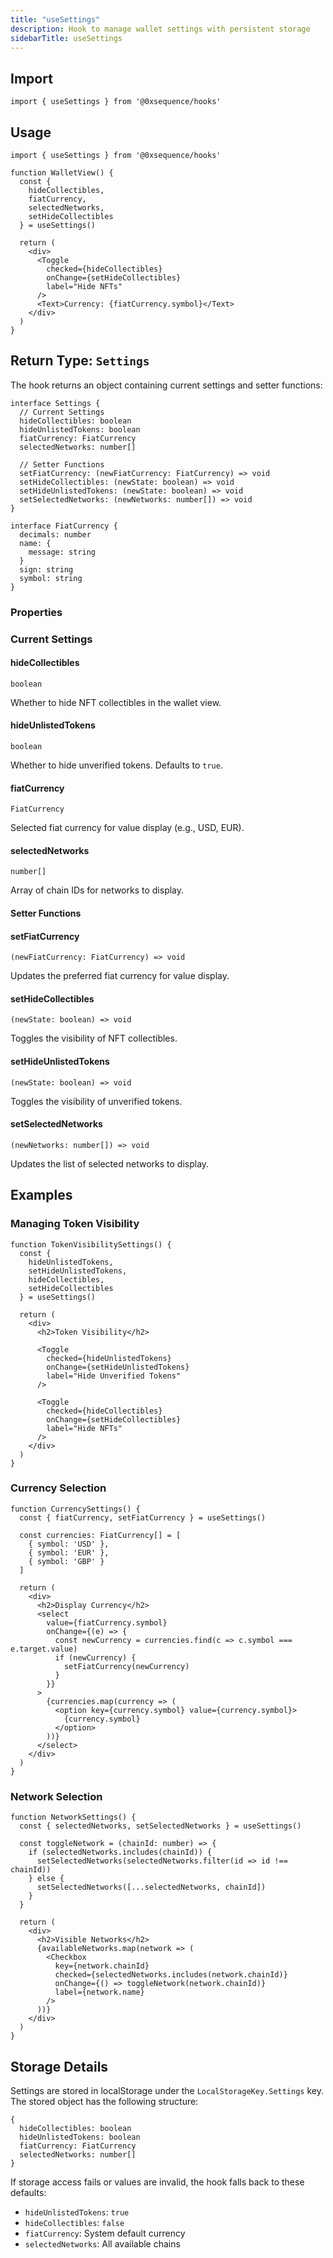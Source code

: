 ```yaml
---
title: "useSettings"
description: Hook to manage wallet settings with persistent storage
sidebarTitle: useSettings
---
```


## Import

```tsx
import { useSettings } from '@0xsequence/hooks'
```

## Usage

```tsx
import { useSettings } from '@0xsequence/hooks'

function WalletView() {
  const {
    hideCollectibles,
    fiatCurrency,
    selectedNetworks,
    setHideCollectibles
  } = useSettings()

  return (
    <div>
      <Toggle
        checked={hideCollectibles}
        onChange={setHideCollectibles}
        label="Hide NFTs"
      />
      <Text>Currency: {fiatCurrency.symbol}</Text>
    </div>
  )
}
```

## Return Type: `Settings`

The hook returns an object containing current settings and setter functions:

```tsx
interface Settings {
  // Current Settings
  hideCollectibles: boolean
  hideUnlistedTokens: boolean
  fiatCurrency: FiatCurrency
  selectedNetworks: number[]
  
  // Setter Functions
  setFiatCurrency: (newFiatCurrency: FiatCurrency) => void
  setHideCollectibles: (newState: boolean) => void
  setHideUnlistedTokens: (newState: boolean) => void
  setSelectedNetworks: (newNetworks: number[]) => void
}

interface FiatCurrency {
  decimals: number
  name: {
    message: string
  }
  sign: string
  symbol: string
}
```

### Properties

### Current Settings

#### hideCollectibles
`boolean`

Whether to hide NFT collectibles in the wallet view.

#### hideUnlistedTokens
`boolean`

Whether to hide unverified tokens. Defaults to `true`.

#### fiatCurrency
`FiatCurrency`

Selected fiat currency for value display (e.g., USD, EUR).

#### selectedNetworks
`number[]`

Array of chain IDs for networks to display.

#### Setter Functions

#### setFiatCurrency
`(newFiatCurrency: FiatCurrency) => void`

Updates the preferred fiat currency for value display.

#### setHideCollectibles
`(newState: boolean) => void`

Toggles the visibility of NFT collectibles.

#### setHideUnlistedTokens
`(newState: boolean) => void`

Toggles the visibility of unverified tokens.

#### setSelectedNetworks
`(newNetworks: number[]) => void`

Updates the list of selected networks to display.

## Examples

### Managing Token Visibility

```tsx
function TokenVisibilitySettings() {
  const { 
    hideUnlistedTokens, 
    setHideUnlistedTokens,
    hideCollectibles,
    setHideCollectibles
  } = useSettings()

  return (
    <div>
      <h2>Token Visibility</h2>
      
      <Toggle
        checked={hideUnlistedTokens}
        onChange={setHideUnlistedTokens}
        label="Hide Unverified Tokens"
      />
      
      <Toggle
        checked={hideCollectibles}
        onChange={setHideCollectibles}
        label="Hide NFTs"
      />
    </div>
  )
}
```

### Currency Selection

```tsx
function CurrencySettings() {
  const { fiatCurrency, setFiatCurrency } = useSettings()

  const currencies: FiatCurrency[] = [
    { symbol: 'USD' },
    { symbol: 'EUR' },
    { symbol: 'GBP' }
  ]

  return (
    <div>
      <h2>Display Currency</h2>
      <select
        value={fiatCurrency.symbol}
        onChange={(e) => {
          const newCurrency = currencies.find(c => c.symbol === e.target.value)
          if (newCurrency) {
            setFiatCurrency(newCurrency)
          }
        }}
      >
        {currencies.map(currency => (
          <option key={currency.symbol} value={currency.symbol}>
            {currency.symbol}
          </option>
        ))}
      </select>
    </div>
  )
}
```

### Network Selection

```tsx
function NetworkSettings() {
  const { selectedNetworks, setSelectedNetworks } = useSettings()

  const toggleNetwork = (chainId: number) => {
    if (selectedNetworks.includes(chainId)) {
      setSelectedNetworks(selectedNetworks.filter(id => id !== chainId))
    } else {
      setSelectedNetworks([...selectedNetworks, chainId])
    }
  }

  return (
    <div>
      <h2>Visible Networks</h2>
      {availableNetworks.map(network => (
        <Checkbox
          key={network.chainId}
          checked={selectedNetworks.includes(network.chainId)}
          onChange={() => toggleNetwork(network.chainId)}
          label={network.name}
        />
      ))}
    </div>
  )
}
```

## Storage Details

Settings are stored in localStorage under the `LocalStorageKey.Settings` key. The stored object has the following structure:

```tsx
{
  hideCollectibles: boolean
  hideUnlistedTokens: boolean
  fiatCurrency: FiatCurrency
  selectedNetworks: number[]
}
```

If storage access fails or values are invalid, the hook falls back to these defaults:
- `hideUnlistedTokens`: `true`
- `hideCollectibles`: `false`
- `fiatCurrency`: System default currency
- `selectedNetworks`: All available chains
